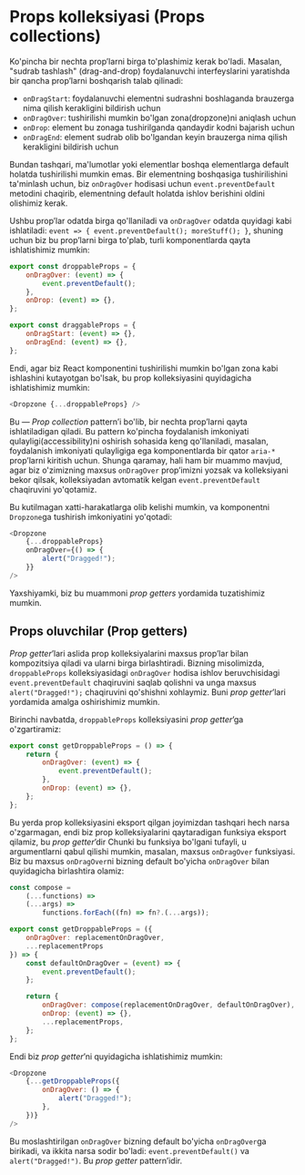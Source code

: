 # Props kolleksiyasi (Props collections)

Ko'pincha bir nechta prop’larni birga to'plashimiz kerak bo'ladi. Masalan, "sudrab tashlash" (drag-and-drop) foydalanuvchi interfeyslarini yaratishda bir qancha prop’larni boshqarish talab qilinadi:
- `onDragStart`: foydalanuvchi elementni sudrashni boshlaganda brauzerga nima qilish kerakligini bildirish uchun
- `onDragOver`: tushirilishi mumkin bo'lgan zona(dropzone)ni aniqlash uchun
- `onDrop`: element bu zonaga tushirilganda qandaydir kodni bajarish uchun
- `onDragEnd`: element sudrab olib bo'lgandan keyin brauzerga nima qilish kerakligini bildirish uchun

Bundan tashqari, ma'lumotlar yoki elementlar boshqa elementlarga default holatda tushirilishi mumkin emas. Bir elementning boshqasiga tushirilishini ta'minlash uchun, biz `onDragOver` hodisasi uchun `event.preventDefault` metodini chaqirib, elementning default holatda ishlov berishini oldini olishimiz kerak.

Ushbu prop’lar odatda birga qo'llaniladi va `onDragOver` odatda quyidagi kabi ishlatiladi: `event => { event.preventDefault(); moreStuff(); }`, shuning uchun biz bu prop’larni birga to'plab, turli komponentlarda qayta ishlatishimiz mumkin:
``` js copy
export const droppableProps = {
    onDragOver: (event) => {
        event.preventDefault();
    },
    onDrop: (event) => {},
};

export const draggableProps = {
    onDragStart: (event) => {},
    onDragEnd: (event) => {},
};
```

Endi, agar biz React komponentini tushirilishi mumkin bo'lgan zona kabi ishlashini kutayotgan bo'lsak, bu prop kolleksiyasini quyidagicha ishlatishimiz mumkin:
``` js copy
<Dropzone {...droppableProps} />
```

Bu — *Prop collection* pattern’i bo'lib, bir nechta prop’larni qayta ishlatiladigan qiladi. Bu pattern ko'pincha foydalanish imkoniyati qulayligi(accessibility)ni oshirish sohasida keng qo'llaniladi, masalan, foydalanish imkoniyati qulayligiga ega komponentlarda bir qator `aria-*` prop’larni kiritish uchun. Shunga qaramay, hali ham bir muammo mavjud, agar biz o'zimizning maxsus `onDragOver` prop’imizni yozsak va kolleksiyani bekor qilsak, kolleksiyadan avtomatik kelgan `event.preventDefault` chaqiruvini yo'qotamiz.

Bu kutilmagan xatti-harakatlarga olib kelishi mumkin, va komponentni `Dropzone`ga tushirish imkoniyatini yo'qotadi:
``` js copy
<Dropzone
    {...droppableProps}
    onDragOver={() => {
        alert("Dragged!");
    }}
/>
```

Yaxshiyamki, biz bu muammoni *prop getters* yordamida tuzatishimiz mumkin.

## Props oluvchilar (Prop getters)

*Prop getter*’lari aslida prop kolleksiyalarini maxsus prop’lar bilan kompozitsiya qiladi va ularni birga birlashtiradi. Bizning misolimizda, `droppableProps` kolleksiyasidagi `onDragOver` hodisa ishlov beruvchisidagi `event.preventDefault` chaqiruvini saqlab qolishni va unga maxsus `alert("Dragged!");` chaqiruvini qo'shishni xohlaymiz. Buni *prop getter*’lari yordamida amalga oshirishimiz mumkin.

Birinchi navbatda, `droppableProps` kolleksiyasini *prop getter*’ga o'zgartiramiz:
``` js copy
export const getDroppableProps = () => {
    return {
        onDragOver: (event) => {
            event.preventDefault();
        },
        onDrop: (event) => {},
    };
};
```

Bu yerda prop kolleksiyasini eksport qilgan joyimizdan tashqari hech narsa o'zgarmagan, endi biz prop kolleksiyalarini qaytaradigan funksiya eksport qilamiz, bu *prop getter*’dir Chunki bu funksiya bo'lgani tufayli, u argumentlarni qabul qilishi mumkin, masalan, maxsus `onDragOver` funksiyasi. Biz bu maxsus `onDragOver`ni bizning default bo'yicha `onDragOver` bilan quyidagicha birlashtira olamiz:
``` js copy
const compose =
    (...functions) =>
    (...args) =>
        functions.forEach((fn) => fn?.(...args));

export const getDroppableProps = ({
    onDragOver: replacementOnDragOver,
    ...replacementProps
}) => {
    const defaultOnDragOver = (event) => {
        event.preventDefault();
    };

    return {
        onDragOver: compose(replacementOnDragOver, defaultOnDragOver),
        onDrop: (event) => {},
        ...replacementProps,
    };
};
```

Endi biz *prop getter*’ni quyidagicha ishlatishimiz mumkin:
``` js copy
<Dropzone
    {...getDroppableProps({
        onDragOver: () => {
            alert("Dragged!");
        },
    })}
/>
```

Bu moslashtirilgan `onDragOver` bizning default bo'yicha `onDragOver`ga birikadi, va ikkita narsa sodir bo'ladi: `event.preventDefault()` va `alert("Dragged!")`. Bu *prop getter* pattern’idir.